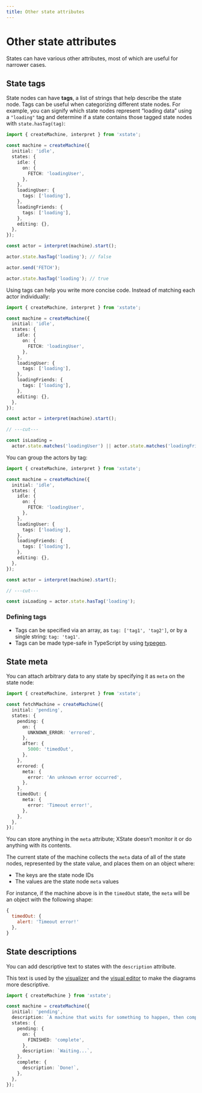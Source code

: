 ```yaml
---
title: Other state attributes
---
```


# Other state attributes

States can have various other attributes, most of which are useful for narrower cases.

## State tags

<!-- deps: ["parent-and-child-states", "intro-to-state-api"] -->

State nodes can have **tags**, a list of strings that help describe the state node. Tags can be useful when categorizing different state nodes. For example, you can signify which state nodes represent “loading data” using a `"loading"` tag and determine if a state contains those tagged state nodes with `state.hasTag(tag)`:

```ts twoslash
import { createMachine, interpret } from 'xstate';

const machine = createMachine({
  initial: 'idle',
  states: {
    idle: {
      on: {
        FETCH: 'loadingUser',
      },
    },
    loadingUser: {
      tags: ['loading'],
    },
    loadingFriends: {
      tags: ['loading'],
    },
    editing: {},
  },
});

const actor = interpret(machine).start();

actor.state.hasTag('loading'); // false

actor.send('FETCH');

actor.state.hasTag('loading'); // true
```

Using tags can help you write more concise code. Instead of matching each actor individually:

```ts twoslash
import { createMachine, interpret } from 'xstate';

const machine = createMachine({
  initial: 'idle',
  states: {
    idle: {
      on: {
        FETCH: 'loadingUser',
      },
    },
    loadingUser: {
      tags: ['loading'],
    },
    loadingFriends: {
      tags: ['loading'],
    },
    editing: {},
  },
});

const actor = interpret(machine).start();

// ---cut---

const isLoading =
  actor.state.matches('loadingUser') || actor.state.matches('loadingFriends');
```

You can group the actors by tag:

```ts twoslash
import { createMachine, interpret } from 'xstate';

const machine = createMachine({
  initial: 'idle',
  states: {
    idle: {
      on: {
        FETCH: 'loadingUser',
      },
    },
    loadingUser: {
      tags: ['loading'],
    },
    loadingFriends: {
      tags: ['loading'],
    },
    editing: {},
  },
});

const actor = interpret(machine).start();

// ---cut---

const isLoading = actor.state.hasTag('loading');
```

### Defining tags

- Tags can be specified via an array, as `tag: ['tag1', 'tag2']`, or by a single string: `tag: 'tag1'`.
- Tags can be made type-safe in TypeScript by using [typegen](/typescript/typegen).

## State meta

<!-- deps: ["states","intro-to-state-api","after","transitioning-to-nodes-by-id"] -->

You can attach arbitrary data to any state by specifying it as `meta` on the state node:

```ts twoslash
import { createMachine, interpret } from 'xstate';

const fetchMachine = createMachine({
  initial: 'pending',
  states: {
    pending: {
      on: {
        UNKNOWN_ERROR: 'errored',
      },
      after: {
        5000: 'timedOut',
      },
    },
    errored: {
      meta: {
        error: 'An unknown error occurred',
      },
    },
    timedOut: {
      meta: {
        error: 'Timeout error!',
      },
    },
  },
});
```

You can store anything in the `meta` attribute; XState doesn’t monitor it or do anything with its contents.

The current state of the machine collects the `meta` data of all of the state nodes, represented by the state value, and places them on an object where:

- The keys are the state node IDs
- The values are the state node `meta` values

For instance, if the machine above is in the `timedOut` state, the `meta` will be an object with the following shape:

```js
{
  timedOut: {
    alert: 'Timeout error!'
  },
}
```

## State descriptions

<!-- deps: ["parent-and-child-states"] -->

You can add descriptive text to states with the `description` attribute.

This text is used by the [visualizer](/tools/visualizer) and the [visual editor](/tools/visual-editor) to make the diagrams more descriptive.

```ts twoslash
import { createMachine } from 'xstate';

const machine = createMachine({
  initial: 'pending',
  description: `A machine that waits for something to happen, then completes`,
  states: {
    pending: {
      on: {
        FINISHED: 'complete',
      },
      description: `Waiting...`,
    },
    complete: {
      description: `Done!`,
    },
  },
});
```
